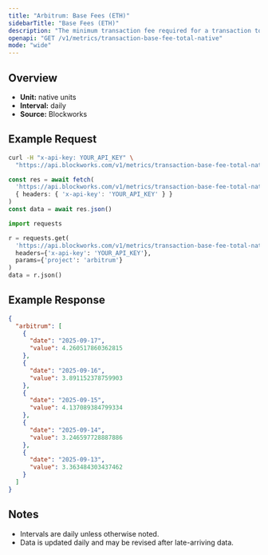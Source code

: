 ```yaml
---
title: "Arbitrum: Base Fees (ETH)"
sidebarTitle: "Base Fees (ETH)"
description: "The minimum transaction fee required for a transaction to be included in a block"
openapi: "GET /v1/metrics/transaction-base-fee-total-native"
mode: "wide"
---
```


## Overview

- **Unit:** native units
- **Interval:** daily
- **Source:** Blockworks

## Example Request

<CodeGroup>

```bash cURL
curl -H "x-api-key: YOUR_API_KEY" \
  "https://api.blockworks.com/v1/metrics/transaction-base-fee-total-native?project=arbitrum"
```

```typescript TypeScript
const res = await fetch(
  'https://api.blockworks.com/v1/metrics/transaction-base-fee-total-native?project=arbitrum',
  { headers: { 'x-api-key': 'YOUR_API_KEY' } }
)
const data = await res.json()
```

```python Python
import requests

r = requests.get(
  'https://api.blockworks.com/v1/metrics/transaction-base-fee-total-native',
  headers={'x-api-key': 'YOUR_API_KEY'},
  params={'project': 'arbitrum'}
)
data = r.json()
```

</CodeGroup>

## Example Response

```json
{
  "arbitrum": [
    {
      "date": "2025-09-17",
      "value": 4.260517860362815
    },
    {
      "date": "2025-09-16",
      "value": 3.891152378759903
    },
    {
      "date": "2025-09-15",
      "value": 4.137089384799334
    },
    {
      "date": "2025-09-14",
      "value": 3.246597728887886
    },
    {
      "date": "2025-09-13",
      "value": 3.363484303437462
    }
  ]
}
```

## Notes
- Intervals are daily unless otherwise noted.
- Data is updated daily and may be revised after late-arriving data.